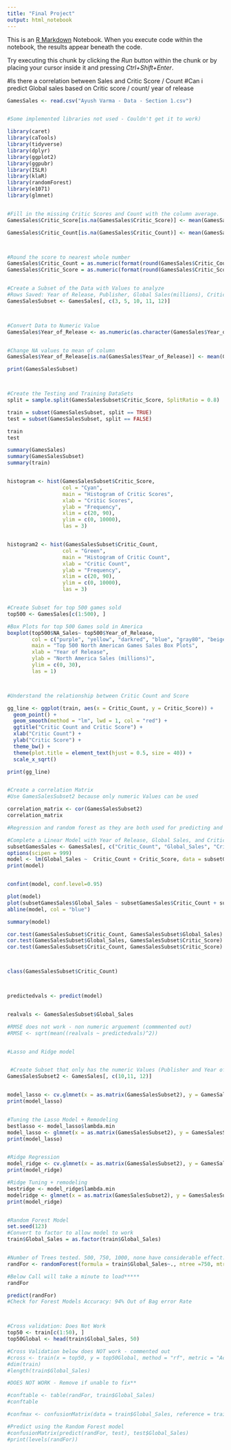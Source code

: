 ---
title: "Final Project"
output: html_notebook
---

This is an [R Markdown](http://rmarkdown.rstudio.com) Notebook. When you execute code within the notebook, the results appear beneath the code. 

Try executing this chunk by clicking the *Run* button within the chunk or by placing your cursor inside it and pressing *Ctrl+Shift+Enter*. 

#Is there a correlation between Sales and Critic Score / Count
#Can i predict Global sales based on Critic score / count/ year of release    

```{r}

GamesSales <- read.csv("Ayush Varma - Data - Section 1.csv")



```


```{r}

#Some implemented libraries not used - Couldn't get it to work)

library(caret)
library(caTools)
library(tidyverse)
library(dplyr)
library(ggplot2)
library(ggpubr)
library(ISLR)
library(klaR)
library(randomForest)
library(e1071)
library(glmnet)


#Fill in the missing Critic Scores and Count with the column average.
GamesSales$Critic_Score[is.na(GamesSales$Critic_Score)] <- mean(GamesSales$Critic_Score, na.rm = TRUE)

GamesSales$Critic_Count[is.na(GamesSales$Critic_Count)] <- mean(GamesSales$Critic_Count, na.rm = TRUE)



#Round the score to nearest whole number
GamesSales$Critic_Count = as.numeric(format(round(GamesSales$Critic_Count, 0)))
GamesSales$Critic_Score = as.numeric(format(round(GamesSales$Critic_Score, 0)))


#Create a Subset of the Data with Values to analyze
#Rows Saved: Year of Release, Publisher, Global Sales(millions), Critic Count and Critic Score
GamesSalesSubset <- GamesSales[, c(3, 5, 10, 11, 12)]



#Convert Data to Numeric Value
GamesSales$Year_of_Release <- as.numeric(as.character(GamesSales$Year_of_Release))


#Change NA values to mean of column
GamesSales$Year_of_Release[is.na(GamesSales$Year_of_Release)] <- mean(GamesSales$Year_of_Release, na.rm = TRUE)

print(GamesSalesSubset)



#Create the Testing and Training DataSets
split = sample.split(GamesSalesSubset$Critic_Score, SplitRatio = 0.8)

train = subset(GamesSalesSubset, split == TRUE)
test = subset(GamesSalesSubset, split == FALSE)

train
test


```

```{r}

summary(GamesSales)
summary(GamesSalesSubset)
summary(train)


histogram <- hist(GamesSalesSubset$Critic_Score, 
                  col = "Cyan",
                  main = "Histogram of Critic Scores",
                  xlab = "Critic Scores",
                  ylab = "Frequency",
                  xlim = c(20, 90),
                  ylim = c(0, 10000),
                  las = 3)


histogram2 <- hist(GamesSalesSubset$Critic_Count, 
                  col = "Green",
                  main = "Histogram of Critic Count",
                  xlab = "Critic Count",
                  ylab = "Frequency",
                  xlim = c(20, 90),
                  ylim = c(0, 10000),
                  las = 3)


#Create Subset for top 500 games sold
top500 <- GamesSales[c(1:500), ]

#Box Plots for top 500 Games sold in America
boxplot(top500$NA_Sales~ top500$Year_of_Release,
        col = c("purple", "yellow", "darkred", "blue", "gray80", "beige", "pink", "darkgoldenrod1", "chocolate1", "darkseagreen1"), 
        main = "Top 500 North American Games Sales Box Plots",
        xlab = "Year of Release",
        ylab = "North America Sales (millions)", 
        ylim = c(0, 30),
        las = 1)



#Understand the relationship between Critic Count and Score

gg_line <- ggplot(train, aes(x = Critic_Count, y = Critic_Score)) + 
  geom_point() + 
  geom_smooth(method = "lm", lwd = 1, col = "red") + 
  ggtitle("Critic Count and Critic Score") + 
  xlab("Critic Count") + 
  ylab("Critic Score") + 
  theme_bw() + 
  theme(plot.title = element_text(hjust = 0.5, size = 40)) +
  scale_x_sqrt()

print(gg_line)


#Create a correlation Matrix
#Use GamesSalesSubset2 because only numeric Values can be used

correlation_matrix <- cor(GamesSalesSubset2)
correlation_matrix

```


```{r}
#Regression and random forest as they are both used for predicting and understanding correlations between different variables.

#Complete a Linear Model with Year of Release, Global Sales, and Critic Score (Same subset, just isolating numeric values)
subsetGamesSales <- GamesSales[, c("Critic_Count", "Global_Sales", "Critic_Score")]
options(scipen = 999)
model <- lm(Global_Sales ~  Critic_Count + Critic_Score, data = subsetGamesSales)
print(model)


confint(model, conf.level=0.95)

plot(model)
plot(subsetGamesSales$Global_Sales ~ subsetGamesSales$Critic_Count + subsetGamesSales$Critic_Score, data = subsetGamesSales, main = "Scatter Plot w/ Line", xlab = "Critic Count and Score", ylab = "Global Sales" )
abline(model, col = "blue")

summary(model)

cor.test(GamesSalesSubset$Critic_Count, GamesSalesSubset$Global_Sales)
cor.test(GamesSalesSubset$Global_Sales, GamesSalesSubset$Critic_Score)
cor.test(GamesSalesSubset$Critic_Count, GamesSalesSubset$Critic_Score)



class(GamesSalesSubset$Critic_Count)



predictedvals <- predict(model)


realvals <- GamesSalesSubset$Global_Sales

#RMSE does not work - non numeric arguement (commmented out)
#RMSE <- sqrt(mean((realvals ~ predictedvals)^2))


#Lasso and Ridge model


 #Create Subset that only has the numeric Values (Publisher and Year of Release proved to be unnecessary)
GamesSalesSubset2 <- GamesSales[, c(10,11, 12)]


model_lasso <- cv.glmnet(x = as.matrix(GamesSalesSubset2), y = GamesSalesSubset2$Global_Sales, alpha = 1)
print(model_lasso)


#Tuning the Lasso Model + Remodeling
bestlasso <- model_lasso$lambda.min
model_lasso <- glmnet(x = as.matrix(GamesSalesSubset2), y = GamesSalesSubset2$Global_Sales, alpha = 1, lambda = bestlasso)
print(model_lasso)


#Ridge Regression
model_ridge <- cv.glmnet(x = as.matrix(GamesSalesSubset2), y = GamesSalesSubset2$Global_Sales, alpha = 0)
print(model_ridge)

#Ridge Tuning + remodeling
bestridge <- model_ridge$lambda.min
modelridge <- glmnet(x = as.matrix(GamesSalesSubset2), y = GamesSalesSubset2$Global_Sales, alpha = 0, lambda = bestridge)
print(model_ridge)


#Random Forest Model
set.seed(123)
#Convert to factor to allow model to work
train$Global_Sales = as.factor(train$Global_Sales)


#Number of Trees tested. 500, 750, 1000, none have considerable effect.
randFor <- randomForest(formula = train$Global_Sales~., ntree =750, mtry =2, data = train)

#Below Call will take a minute to load*****
randFor

predict(randFor)
#Check for Forest Models Accuracy: 94% Out of Bag error Rate



#Cross validation: Does Not Work
top50 <- train[c(1:50), ]
top50Global <- head(train$Global_Sales, 50)

#Cross Validation below does NOT work - commented out
#cross <- train(x = top50, y = top50Global, method = "rf", metric = "Accuracy", trControl = trainControl(method = "cv", number = 5))
#dim(train)
#length(train$Global_Sales)
```

```{r}
#DOES NOT WORK - Remove if unable to fix**

#conftable <- table(randFor, train$Global_Sales)
#conftable

#confmax <- confusionMatrix(data = train$Global_Sales, reference = train$Global_Sales)

#Predict using the Random Forest model
#confusionMatrix(predict(randFor, test), test$Global_Sales)
#print(levels(randFor))
```



